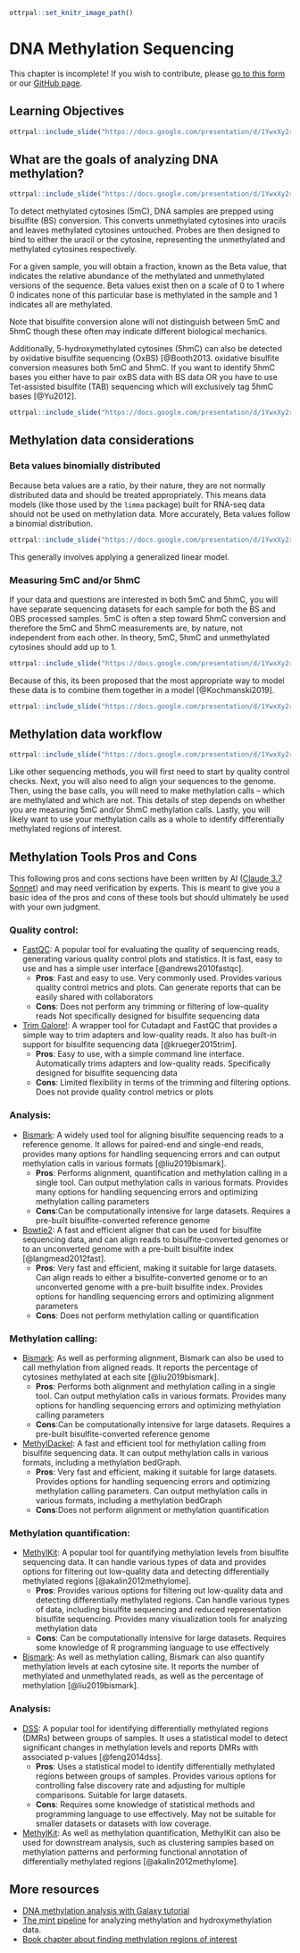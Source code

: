 
```r
ottrpal::set_knitr_image_path()
```

# DNA Methylation Sequencing

<div class = "warning">
This chapter is incomplete! If you wish to contribute, please [go to this form](https://forms.gle/dqYgmKH8XXE2ohwD9) or our [GitHub page](https://github.com/fhdsl/Choosing_Genomics_Tools).
</div>

## Learning Objectives

```r
ottrpal::include_slide("https://docs.google.com/presentation/d/1YwxXy2rnUgbx_7B7ENH9wpDX-j6JpJz6lGVzOkjo0qY/edit#slide=id.g12890ae15d7_0_91")
```

## What are the goals of analyzing DNA methylation?

```r
ottrpal::include_slide("https://docs.google.com/presentation/d/1YwxXy2rnUgbx_7B7ENH9wpDX-j6JpJz6lGVzOkjo0qY/edit#slide=id.g14492c87338_0_10")
```

To detect methylated cytosines (5mC), DNA samples are prepped using bisulfite (BS) conversion. This converts unmethylated cytosines into uracils and leaves methylated cytosines untouched. Probes are then designed to bind to either the uracil or the cytosine, representing the unmethylated and methylated cytosines respectively.

For a given sample, you will obtain a fraction, known as the Beta value, that indicates the relative abundance of the methylated and unmethylated versions of the sequence. Beta values exist then on a scale of 0 to 1 where 0 indicates none of this particular base is methylated in the sample and 1 indicates all are methylated.

Note that bisulfite conversion alone will not distinguish between 5mC and 5hmC though these often may indicate different biological mechanics.

Additionally, 5-hydroxymethylated cytosines (5hmC) can also be detected by oxidative bisulfite sequencing (OxBS) [@Booth2013. oxidative bisulfite conversion measures both 5mC and 5hmC. If you want to identify 5hmC bases you either have to pair oxBS data with BS data OR you have to use Tet-assisted bisulfite (TAB) sequencing which will exclusively tag 5hmC bases [@Yu2012].

```r
ottrpal::include_slide("https://docs.google.com/presentation/d/1YwxXy2rnUgbx_7B7ENH9wpDX-j6JpJz6lGVzOkjo0qY/edit#slide=id.g17e24e1c00a_0_35")
```

## Methylation data considerations

### Beta values binomially distributed

Because beta values are a ratio, by their nature, they are not normally distributed data and should be treated appropriately. This means data models (like those used by the `limma` package) built for RNA-seq data should not be used on methylation data. More accurately, Beta values follow a binomial distribution.

```r
ottrpal::include_slide("https://docs.google.com/presentation/d/1YwxXy2rnUgbx_7B7ENH9wpDX-j6JpJz6lGVzOkjo0qY/edit#slide=id.g17e24e1c00a_0_0")
```

This generally involves applying a generalized linear model.

### Measuring 5mC and/or 5hmC

If your data and questions are interested in both 5mC and 5hmC, you will have separate sequencing datasets for each sample for both the BS and OBS processed samples. 5mC is often a step toward 5hmC conversion and therefore the 5mC and 5hmC measurements are, by nature, not independent from each other. In theory, 5mC, 5hmC and unmethylated cytosines should add up to 1.

```r
ottrpal::include_slide("https://docs.google.com/presentation/d/1YwxXy2rnUgbx_7B7ENH9wpDX-j6JpJz6lGVzOkjo0qY/edit#slide=id.g17e24e1c00a_0_42")
```

Because of this, its been proposed that the most appropriate way to model these data is to combine them together in a model [@Kochmanski2019].

```r
ottrpal::include_slide("https://docs.google.com/presentation/d/1YwxXy2rnUgbx_7B7ENH9wpDX-j6JpJz6lGVzOkjo0qY/edit#slide=id.g17e24e1c00a_0_49")
```

## Methylation data workflow

```r
ottrpal::include_slide("https://docs.google.com/presentation/d/1YwxXy2rnUgbx_7B7ENH9wpDX-j6JpJz6lGVzOkjo0qY/edit#slide=id.g17e24e1c00a_0_5")
```

Like other sequencing methods, you will first need to start by quality control checks. Next, you will also need to align your sequences to the genome. Then, using the base calls, you will need to make methylation calls -- which are methylated and which are not. This details of step depends on whether you are measuring 5mC and/or 5hmC methylation calls. Lastly, you will likely want to use your methylation calls as a whole to identify differentially methylated regions of interest.

## Methylation Tools Pros and Cons

<div class = "warning">
This following pros and cons sections have been written by AI ([Claude 3.7 Sonnet](https://www.anthropic.com/news/claude-3-7-sonnet)) and may need verification by experts. This is meant to give you a basic idea of the pros and cons of these tools but should ultimately be used with your own judgment.
</div>

### Quality control:

- [FastQC](https://www.bioinformatics.babraham.ac.uk/projects/fastqc/): A popular tool for evaluating the quality of sequencing reads, generating various quality control plots and statistics. It is fast, easy to use and has a simple user interface [@andrews2010fastqc].
  - **Pros**: Fast and easy to use. Very commonly used. Provides various quality control metrics and plots. Can generate reports that can be easily shared with collaborators
  - **Cons**: Does not perform any trimming or filtering of low-quality reads Not specifically designed for bisulfite sequencing data

- [Trim Galore!](https://www.bioinformatics.babraham.ac.uk/projects/trim_galore/): A wrapper tool for Cutadapt and FastQC that provides a simple way to trim adapters and low-quality reads. It also has built-in support for bisulfite sequencing data [@krueger2015trim].
  - **Pros**: Easy to use, with a simple command line interface. Automatically trims adapters and low-quality reads. Specifically designed for bisulfite sequencing data
  - **Cons**: Limited flexibility in terms of the trimming and filtering options. Does not provide quality control metrics or plots

### Analysis:

- [Bismark](https://www.bioinformatics.babraham.ac.uk/projects/bismark/): A widely used tool for aligning bisulfite sequencing reads to a reference genome. It allows for paired-end and single-end reads, provides many options for handling sequencing errors and can output methylation calls in various formats [@liu2019bismark].
  - **Pros**: Performs alignment, quantification and methylation calling in a single tool. Can output methylation calls in various formats. Provides many options for handling sequencing errors and optimizing methylation calling parameters
  - **Cons**:Can be computationally intensive for large datasets. Requires a pre-built bisulfite-converted reference genome

- [Bowtie2](https://github.com/BenLangmead/bowtie2): A fast and efficient aligner that can be used for bisulfite sequencing data, and can align reads to bisulfite-converted genomes or to an unconverted genome with a pre-built bisulfite index [@langmead2012fast].
  - **Pros**: Very fast and efficient, making it suitable for large datasets. Can align reads to either a bisulfite-converted genome or to an unconverted genome with a pre-built bisulfite index. Provides options for handling sequencing errors and optimizing alignment parameters
  - **Cons**: Does not perform methylation calling or quantification

### Methylation calling:

- [Bismark](https://www.bioinformatics.babraham.ac.uk/projects/bismark/): As well as performing alignment, Bismark can also be used to call methylation from aligned reads. It reports the percentage of cytosines methylated at each site [@liu2019bismark].
  - **Pros**: Performs both alignment and methylation calling in a single tool. Can output methylation calls in various formats. Provides many options for handling sequencing errors and optimizing methylation calling parameters
  - **Cons**:Can be computationally intensive for large datasets. Requires a pre-built bisulfite-converted reference genome

- [MethylDackel](https://github.com/dpryan79/MethylDackel): A fast and efficient tool for methylation calling from bisulfite sequencing data. It can output methylation calls in various formats, including a methylation bedGraph.
  - **Pros**: Very fast and efficient, making it suitable for large datasets. Provides options for handling sequencing errors and optimizing methylation calling parameters. Can output methylation calls in various formats, including a methylation bedGraph
  - **Cons**:Does not perform alignment or methylation quantification

### Methylation quantification:

- [MethylKit](https://www.bioconductor.org/packages/release/bioc/html/methylKit.html): A popular tool for quantifying methylation levels from bisulfite sequencing data. It can handle various types of data and provides options for filtering out low-quality data and detecting differentially methylated regions [@akalin2012methylome].
  - **Pros**: Provides various options for filtering out low-quality data and detecting differentially methylated regions. Can handle various types of data, including bisulfite sequencing and reduced representation bisulfite sequencing. Provides many visualization tools for analyzing methylation data
  - **Cons**: Can be computationally intensive for large datasets. Requires some knowledge of R programming language to use effectively

- [Bismark](https://www.bioinformatics.babraham.ac.uk/projects/bismark/): As well as methylation calling, Bismark can also quantify methylation levels at each cytosine site. It reports the number of methylated and unmethylated reads, as well as the percentage of methylation [@liu2019bismark].

### Analysis:

- [DSS](http://www.bioconductor.org/packages/release/bioc/vignettes/DSS/inst/doc/DSS.html): A popular tool for identifying differentially methylated regions (DMRs) between groups of samples. It uses a statistical model to detect significant changes in methylation levels and reports DMRs with associated p-values [@feng2014dss].
  - **Pros**: Uses a statistical model to identify differentially methylated regions between groups of samples. Provides various options for controlling false discovery rate and adjusting for multiple comparisons. Suitable for large datasets.
  - **Cons**: Requires some knowledge of statistical methods and programming language to use effectively. May not be suitable for smaller datasets or datasets with low coverage.

- [MethylKit](https://www.bioconductor.org/packages/release/bioc/html/methylKit.html): As well as methylation quantification, MethylKit can also be used for downstream analysis, such as clustering samples based on methylation patterns and performing functional annotation of differentially methylated regions [@akalin2012methylome].

## More resources

- [DNA methylation analysis with Galaxy tutorial](https://training.galaxyproject.org/training-material/topics/epigenetics/tutorials/methylation-seq/tutorial.html)
- [The mint pipeline](https://github.com/sartorlab/mint/blob/master/README.md) for analyzing methylation and hydroxymethylation data.
- [Book chapter about finding methylation regions of interest](https://compgenomr.github.io/book/extracting-interesting-regions-differential-methylation-and-segmentation.html)
